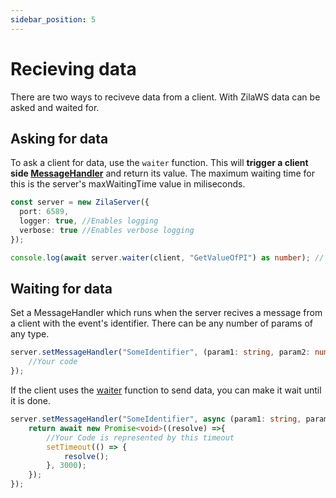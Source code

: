 ```yaml
---
sidebar_position: 5
---
```


# Recieving data

There are two ways to reciveve data from a client. With ZilaWS data can be asked and waited for.

## Asking for data
To ask a client for data, use the `waiter` function. This will **trigger a client side [MessageHandler](../intro#recieving-data-from-the-client-side)** and return its value.
The maximum waiting time for this is the server's maxWaitingTime value in miliseconds. 
```ts
const server = new ZilaServer({
  port: 6589,
  logger: true, //Enables logging
  verbose: true //Enables verbose logging
});

console.log(await server.waiter(client, "GetValueOfPI") as number); // --> 3.141592653589793
```

## Waiting for data
Set a MessageHandler which runs when the server recives a message from a client with the event's identifier. There can be any number of params of any type.

```ts
server.setMessageHandler("SomeIdentifier", (param1: string, param2: number, param3: object /*, ...*/) => {
    //Your code
});
```

If the client uses the [waiter](../waiters) function to send data, you can make it wait until it is done.

```ts
server.setMessageHandler("SomeIdentifier", async (param1: string, param2: number, param3: object /*,...*/) => {
    return await new Promise<void>((resolve) =>{
        //Your Code is represented by this timeout
        setTimeout(() => {
            resolve();
        }, 3000);
    });
});
```